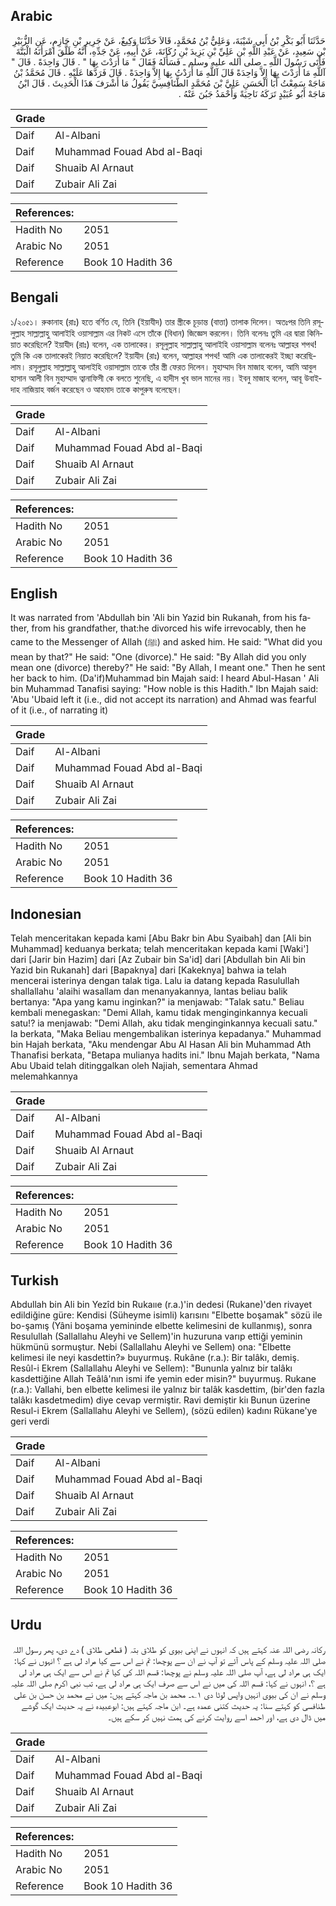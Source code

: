 ## Arabic


<div dir="rtl" lang="ar" style={{fontSize:'larger',backgroundColor:'#f8f9fa',padding:20}}>
حَدَّثَنَا أَبُو بَكْرِ بْنُ أَبِي شَيْبَةَ، وَعَلِيُّ بْنُ مُحَمَّدٍ، قَالاَ حَدَّثَنَا وَكِيعٌ، عَنْ جَرِيرِ بْنِ حَازِمٍ، عَنِ الزُّبَيْرِ بْنِ سَعِيدٍ، عَنْ عَبْدِ اللَّهِ بْنِ عَلِيِّ بْنِ يَزِيدَ بْنِ رُكَانَةَ، عَنْ أَبِيهِ، عَنْ جَدِّهِ، أَنَّهُ طَلَّقَ امْرَأَتَهُ الْبَتَّةَ فَأَتَى رَسُولَ اللَّهِ ـ صلى الله عليه وسلم ـ فَسَأَلَهُ فَقَالَ ‏"‏ مَا أَرَدْتَ بِهَا ‏"‏ ‏.‏ قَالَ وَاحِدَةً ‏.‏ قَالَ ‏"‏ آللَّهِ مَا أَرَدْتَ بِهَا إِلاَّ وَاحِدَةً قَالَ آللَّهِ مَا أَرَدْتُ بِهَا إِلاَّ وَاحِدَةً ‏.‏ قَالَ فَرَدَّهَا عَلَيْهِ ‏.‏ قَالَ مُحَمَّدُ بْنُ مَاجَهْ سَمِعْتُ أَبَا الْحَسَنِ عَلِيَّ بْنَ مُحَمَّدٍ الطَّنَافِسِيَّ يَقُولُ مَا أَشْرَفَ هَذَا الْحَدِيثَ ‏.‏ قَالَ ابْنُ مَاجَهْ أَبُو عُبَيْدٍ تَرَكَهُ نَاحِيَةً وَأَحْمَدُ جَبُنَ عَنْهُ ‏.‏
</div>
<div style={{backgroundColor:'#f8f9fa',padding:20, marginBottom: 10}}><table> <thead> <tr> <th>Grade</th> <th></th> </tr> </thead> <tbody> <tr><td>Daif</td><td>Al-Albani</td></tr><tr><td>Daif</td><td>Muhammad Fouad Abd al-Baqi</td></tr><tr><td>Daif</td><td>Shuaib Al Arnaut</td></tr><tr><td>Daif</td><td>Zubair Ali Zai</td></tr></tbody></table><table> <thead> <tr> <th>References:</th> <th></th> </tr> </thead> <tbody><tr><td>Hadith No</td><td>2051</td></tr><tr><td>Arabic No</td><td>2051</td></tr><tr><td>Reference</td><td>Book 10 Hadith 36</td></tr></tbody></table></div>

## Bengali


<div dir="ltr" lang="bn" style={{fontSize:'larger',backgroundColor:'#f8f9fa',padding:20}}>
১/২০৫১। রুকানাহ (রাঃ) হতে বর্ণিত যে, তিনি (ইয়াযীদ) তার স্ত্রীকে চূড়ান্ত (বাত্তা) তালাক দিলেন। অতঃপর তিনি রসূলুল্লাহ সাল্লাল্লাহু আলাইহি ওয়াসাল্লাম এর নিকট এসে তাঁকে (বিধান) জিজ্ঞেস করলেন। তিনি বলেনঃ তুমি এর দ্বারা কিনিয়াত করেছিলে? ইয়াযীদ (রাঃ) বলেন, এক তালাকের। রসূলুল্লাহ সাল্লাল্লাহু আলাইহি ওয়াসাল্লাম বলেনঃ আল্লাহর শপথ! তুমি কি এক তালাকেরই নিয়াত করেছিলে? ইয়াযীদ (রাঃ) বলেন, আল্লাহর শপথ! আমি এক তালাকেরই ইচ্ছা করেছিলাম। রসূলুল্লাহ সাল্লাল্লাহু আলাইহি ওয়াসাল্লাম তাকে তাঁর স্ত্রী ফেরত দিলেন। মুহাম্মাদ বিন মাজাহ বলেন, আমি আবুল হাসান আলী বিন মুহাম্মাদ ত্বানাফিসী কে বলতে শুনেছি, এ হাদীস খুব ভাল মানের নয়। ইবনু মাজাহ বলেন, আবূ উবাইদাহ নাজিয়াহ বর্জন করেছেন ও আহমাদ তাকে কাপুরুষ বলেছেন।
</div>
<div style={{backgroundColor:'#f8f9fa',padding:20, marginBottom: 10}}><table> <thead> <tr> <th>Grade</th> <th></th> </tr> </thead> <tbody> <tr><td>Daif</td><td>Al-Albani</td></tr><tr><td>Daif</td><td>Muhammad Fouad Abd al-Baqi</td></tr><tr><td>Daif</td><td>Shuaib Al Arnaut</td></tr><tr><td>Daif</td><td>Zubair Ali Zai</td></tr></tbody></table><table> <thead> <tr> <th>References:</th> <th></th> </tr> </thead> <tbody><tr><td>Hadith No</td><td>2051</td></tr><tr><td>Arabic No</td><td>2051</td></tr><tr><td>Reference</td><td>Book 10 Hadith 36</td></tr></tbody></table></div>

## English


<div dir="ltr" lang="en" style={{fontSize:'larger',backgroundColor:'#f8f9fa',padding:20}}>
It was narrated from 'Abdullah bin 'Ali bin Yazid bin Rukanah, from his father, from his grandfather, that:he divorced his wife irrevocably, then he came to the Messenger of Allah (ﷺ) and asked him. He said: "What did you mean by that?" He said: "One (divorce)." He said: "By Allah did you only mean one (divorce) thereby?" He said: "By Allah, I meant one." Then he sent her back to him. (Da'if)Muhammad bin Majah said: I heard Abul-Hasan ' Ali bin Muhammad Tanafisi saying: "How noble is this Hadith." Ibn Majah said: 'Abu 'Ubaid left it (i.e., did not accept its narration) and Ahmad was fearful of it (i.e., of narrating it)
</div>
<div style={{backgroundColor:'#f8f9fa',padding:20, marginBottom: 10}}><table> <thead> <tr> <th>Grade</th> <th></th> </tr> </thead> <tbody> <tr><td>Daif</td><td>Al-Albani</td></tr><tr><td>Daif</td><td>Muhammad Fouad Abd al-Baqi</td></tr><tr><td>Daif</td><td>Shuaib Al Arnaut</td></tr><tr><td>Daif</td><td>Zubair Ali Zai</td></tr></tbody></table><table> <thead> <tr> <th>References:</th> <th></th> </tr> </thead> <tbody><tr><td>Hadith No</td><td>2051</td></tr><tr><td>Arabic No</td><td>2051</td></tr><tr><td>Reference</td><td>Book 10 Hadith 36</td></tr></tbody></table></div>

## Indonesian


<div dir="ltr" lang="id" style={{fontSize:'larger',backgroundColor:'#f8f9fa',padding:20}}>
Telah menceritakan kepada kami [Abu Bakr bin Abu Syaibah] dan [Ali bin Muhammad] keduanya berkata; telah menceritakan kepada kami [Waki'] dari [Jarir bin Hazim] dari [Az Zubair bin Sa'id] dari [Abdullah bin Ali bin Yazid bin Rukanah] dari [Bapaknya] dari [Kakeknya] bahwa ia telah mencerai isterinya dengan talak tiga. Lalu ia datang kepada Rasulullah shallallahu 'alaihi wasallam dan menanyakannya, lantas beliau balik bertanya: "Apa yang kamu inginkan?" ia menjawab: "Talak satu." Beliau kembali menegaskan: "Demi Allah, kamu tidak menginginkannya kecuali satu!? ia menjawab: "Demi Allah, aku tidak menginginkannya kecuali satu." Ia berkata, "Maka Beliau mengembalikan isterinya kepadanya." Muhammad bin Hajah berkata, "Aku mendengar Abu Al Hasan Ali bin Muhammad Ath Thanafisi berkata, "Betapa mulianya hadits ini." Ibnu Majah berkata, "Nama Abu Ubaid telah ditinggalkan oleh Najiah, sementara Ahmad melemahkannya
</div>
<div style={{backgroundColor:'#f8f9fa',padding:20, marginBottom: 10}}><table> <thead> <tr> <th>Grade</th> <th></th> </tr> </thead> <tbody> <tr><td>Daif</td><td>Al-Albani</td></tr><tr><td>Daif</td><td>Muhammad Fouad Abd al-Baqi</td></tr><tr><td>Daif</td><td>Shuaib Al Arnaut</td></tr><tr><td>Daif</td><td>Zubair Ali Zai</td></tr></tbody></table><table> <thead> <tr> <th>References:</th> <th></th> </tr> </thead> <tbody><tr><td>Hadith No</td><td>2051</td></tr><tr><td>Arabic No</td><td>2051</td></tr><tr><td>Reference</td><td>Book 10 Hadith 36</td></tr></tbody></table></div>

## Turkish


<div dir="ltr" lang="tr" style={{fontSize:'larger',backgroundColor:'#f8f9fa',padding:20}}>
Abdullah bin Ali bin Yezîd bin Rukaııe (r.a.)'in dedesi (Rukane)'den rivayet edildiğine güre: Kendisi (Süheyme isimli) karısını "Elbette boşamak" sözü ile bo-şamış (Yâni boşama yemininde elbette kelimesini de kullanmış), sonra Resulullah (Sallallahu Aleyhi ve Sellem)'in huzuruna varıp ettiği yeminin hükmünü sormuştur. Nebi (Sallallahu Aleyhi ve Sellem) ona: "Elbette kelimesi ile neyi kasdettin?» buyurmuş. Rukâne (r.a.): Bir talâkı, demiş. Resûl-i Ekrem (Sallallahu Aleyhi ve Sellem): "Bununla yalnız bir talâkı kasdettiğine Allah Teâlâ'nın ismi ife yemin eder misin?" buyurmuş. Rukane (r.a.): Vallahi, ben elbette kelimesi ile yalnız bir talâk kasdettim, (bir'den fazla talâkı kasdetmedim) diye cevap vermiştir. Ravi demiştir kiı Bunun üzerine Resul-i Ekrem (Sallallahu Aleyhi ve Sellem), (sözü edilen) kadını Rükane'ye geri verdi
</div>
<div style={{backgroundColor:'#f8f9fa',padding:20, marginBottom: 10}}><table> <thead> <tr> <th>Grade</th> <th></th> </tr> </thead> <tbody> <tr><td>Daif</td><td>Al-Albani</td></tr><tr><td>Daif</td><td>Muhammad Fouad Abd al-Baqi</td></tr><tr><td>Daif</td><td>Shuaib Al Arnaut</td></tr><tr><td>Daif</td><td>Zubair Ali Zai</td></tr></tbody></table><table> <thead> <tr> <th>References:</th> <th></th> </tr> </thead> <tbody><tr><td>Hadith No</td><td>2051</td></tr><tr><td>Arabic No</td><td>2051</td></tr><tr><td>Reference</td><td>Book 10 Hadith 36</td></tr></tbody></table></div>

## Urdu


<div dir="rtl" lang="ur" style={{fontSize:'larger',backgroundColor:'#f8f9fa',padding:20}}>
رکانہ رضی اللہ عنہ کہتے ہیں کہ انہوں نے اپنی بیوی کو طلاق بتہ ( قطعی طلاق ) دے دی، پھر رسول اللہ صلی اللہ علیہ وسلم کے پاس آئے تو آپ نے ان سے پوچھا: تم نے اس سے کیا مراد لی ہے ؟ انہوں نے کہا: ایک ہی مراد لی ہے، آپ صلی اللہ علیہ وسلم نے پوچھا: قسم اللہ کی کیا تم نے اس سے ایک ہی مراد لی ہے ؟، انہوں نے کہا: قسم اللہ کی میں نے اس سے صرف ایک ہی مراد لی ہے، تب نبی اکرم صلی اللہ علیہ وسلم نے ان کی بیوی انہیں واپس لوٹا دی ۱؎۔ محمد بن ماجہ کہتے ہیں: میں نے محمد بن حسن بن علی طنافسی کو کہتے سنا: یہ حدیث کتنی عمدہ ہے۔ ابن ماجہ کہتے ہیں: ابوعبیدہ نے یہ حدیث ایک گوشے میں ڈال دی ہے، اور احمد اسے روایت کرنے کی ہمت نہیں کر سکے ہیں۔
</div>
<div style={{backgroundColor:'#f8f9fa',padding:20, marginBottom: 10}}><table> <thead> <tr> <th>Grade</th> <th></th> </tr> </thead> <tbody> <tr><td>Daif</td><td>Al-Albani</td></tr><tr><td>Daif</td><td>Muhammad Fouad Abd al-Baqi</td></tr><tr><td>Daif</td><td>Shuaib Al Arnaut</td></tr><tr><td>Daif</td><td>Zubair Ali Zai</td></tr></tbody></table><table> <thead> <tr> <th>References:</th> <th></th> </tr> </thead> <tbody><tr><td>Hadith No</td><td>2051</td></tr><tr><td>Arabic No</td><td>2051</td></tr><tr><td>Reference</td><td>Book 10 Hadith 36</td></tr></tbody></table></div>